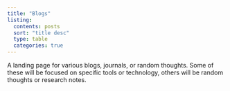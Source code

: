 ```yaml
---
title: "Blogs"
listing:
  contents: posts
  sort: "title desc"
  type: table
  categories: true
---
```


A landing page for various blogs, journals, or random thoughts. Some of these will be focused on specific tools or technology, others will be random thoughts or research notes.